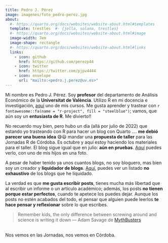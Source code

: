 ```yaml
---
title: Pedro J. Pérez
image: imagenes/foto_pedro-perez.jpg
about:
  #- https://quarto.org/docs/websites/website-about.html#templates
  template: trestles  #- {jolla, solana, trestles}
  #- https://quarto.org/docs/websites/website-about.html#image
  image-width: 7em
  image-shape: rectangle
  #- https://quarto.org/docs/websites/website-about.html#links
  links:
    - icon: github
      href: https://github.com/perezp44
    - icon: twitter
      href: https://twitter.com/pjpv4444
    - icon: envelope
      url: "mailto:<pedro.j.perez@uv.es>"
---
```


Mi nombre es Pedro J. Pérez. Soy **profesor** del departamento de Análisis Económico de la **Universitat de València**. Utilizo R en mi docencia e investigación, [aquí](https://perezp44.github.io/intro-ds-22-23-web/) uno de mis cursos. Me gusta aprender y trastear con `r fontawesome::fa(name = "r-project", fill = "steelblue")`; vamos, que aún soy un **entusiasta de R**. Me divierto!!

No recuerdo muy bien, pero hubo un día (allá por julio de 2022) que estando yo trasteando con R para hacer un blog con Quarto .... **me debió parecer una buena idea** 😅😃️ mandar una **propuesta de taller** para las Jornadas R de Córdoba. Es octubre y aquí estoy haciendo los materiales para el taller. El blog sigue igual que en julio: **aún en pruebas**. [Aquí](https://perezp44.github.io/pjperez.blog.2022/) puedes verlo, con uno de mis hijos en una foto.

A pesar de haber tenido ya unos cuantos blogs, no soy bloguero, mas bien soy un creador y **liquidador de blogs**. [Aquí](taller/zz_sobre-mi.html){target="_blank"},  puedes ver un listado **no exhaustivo** de los blogs que he liquidado.


La verdad es que **me gusta escribir posts**, tienes mucha más libertad que al escribir un informe o un artículo académico; además, los posts **no tienen porque estar perfectos**, cuando te apetece los puedes dejar. Aunque los posts no estén acabados del todo, el pensar que alguien puede leerlos **te hace pensar y reflexionar** sobre lo que escribes.

> Remember kids, the only difference between screwing around and science is writing it down  --- Adam Savage de [MythBusters](https://es.wikipedia.org/wiki/MythBusters)

<br>
Nos vemos en las Jornadas, nos vemos en Córdoba.

